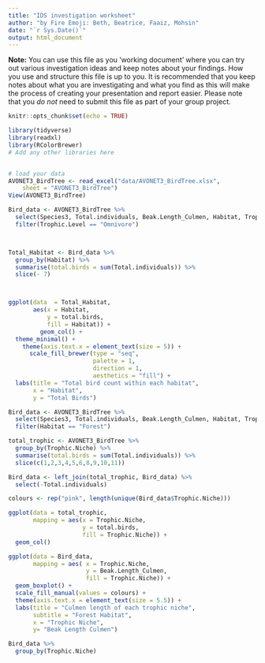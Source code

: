 ```yaml
---
title: "IDS investigation worksheet"
author: "by Fire Emoji: Beth, Beatrice, Faaiz, Mohsin"
date: "`r Sys.Date()`"
output: html_document
---
```


**Note:** You can use this file as you 'working document' where you can try out various investigation ideas and keep notes about your findings. How you use and structure this file is up to you. It is recommended that you keep notes about what you are investigating and what you find as this will make the process of creating your presentation and report easier. Please note that you _do not_ need to submit this file as part of your group project.



```r
knitr::opts_chunk$set(echo = TRUE)
```


```r
library(tidyverse)
library(readxl)
library(RColorBrewer)
# Add any other libraries here



```


```r
# load your data 
AVONET3_BirdTree <- read_excel("data/AVONET3_BirdTree.xlsx", 
    sheet = "AVONET3_BirdTree")
View(AVONET3_BirdTree)


```

```r
Bird_data <- AVONET3_BirdTree %>%
  select(Species3, Total.individuals, Beak.Length_Culmen, Habitat, Trophic.Level, Trophic.Niche) %>%
  filter(Trophic.Level == "Omnivore")



Total_Habitat <- Bird_data %>%
  group_by(Habitat) %>%
  summarise(total.birds = sum(Total.individuals)) %>%
  slice(- 7)



ggplot(data  = Total_Habitat, 
       aes(x = Habitat,
           y = total.birds,
           fill = Habitat)) +
         geom_col() +
  theme_minimal() +
    theme(axis.text.x = element_text(size = 5)) +
      scale_fill_brewer(type = "seq",
                        palette = 1,
                        direction = 1,
                        aesthetics = "fill") +
  labs(title = "Total bird count within each habitat",
       x = "Habitat",
       y = "Total Birds")
```


```r
Bird_data <- AVONET3_BirdTree %>%
  select(Species3, Total.individuals, Beak.Length_Culmen, Habitat, Trophic.Level, Trophic.Niche) %>%
  filter(Habitat == "Forest")

total_trophic <- AVONET3_BirdTree %>%
  group_by(Trophic.Niche) %>%
  summarise(total.birds = sum(Total.individuals)) %>%
  slice(c(1,2,3,4,5,6,8,9,10,11))

Bird_data <- left_join(total_trophic, Bird_data) %>%
  select(-Total.individuals)

colours <- rep("pink", length(unique(Bird_data$Trophic.Niche)))

ggplot(data = total_trophic,
       mapping = aes(x = Trophic.Niche, 
                     y = total.birds,
                     fill = Trophic.Niche)) + 
  geom_col()

ggplot(data = Bird_data,
       mapping = aes( x = Trophic.Niche,
                      y = Beak.Length_Culmen,
                      fill = Trophic.Niche)) + 
  geom_boxplot() +
  scale_fill_manual(values = colours) +
  theme(axis.text.x = element_text(size = 5.5)) +
  labs(title = "Culmen length of each trophic niche",
       subtitle = "Forest Habitat",
       x = "Trophic Niche",
       y= "Beak Length Culmen") 
```


```r

Bird_data %>%
  group_by(Trophic.Niche)

```